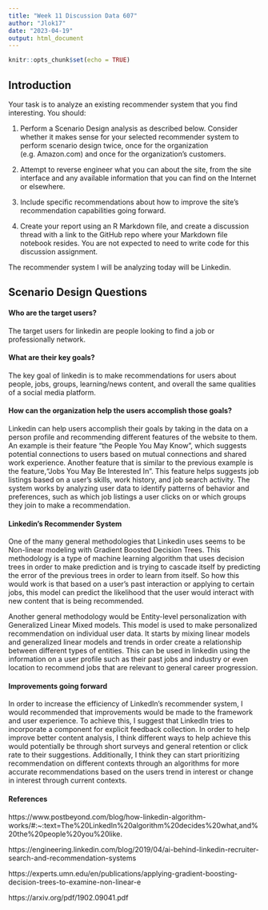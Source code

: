 ---
title: "Week 11 Discussion Data 607"
author: "Jlok17"
date: "2023-04-19"
output: html_document
---

```{r setup, include=FALSE}
knitr::opts_chunk$set(echo = TRUE)
```

## Introduction

Your task is to analyze an existing recommender system that you find interesting.  You should:

1. Perform a Scenario Design analysis as described below.  Consider whether it makes sense for your selected recommender system to perform scenario design twice, once for the organization (e.g. Amazon.com) and once for the organization's customers.

2. Attempt to reverse engineer what you can about the site, from the site interface and any available information that you can find on the Internet or elsewhere.

3. Include specific recommendations about how to improve the site's recommendation capabilities going forward. 

4. Create your report using an R Markdown file, and create a discussion thread with a link to the GitHub repo where your Markdown file notebook resides.  You are not expected to need to write code for this discussion assignment.

The recommender system I will be analyzing today will be Linkedin.

## Scenario Design Questions


#### Who are the target users?

The target users for linkedin are people looking to find a job or professionally network. 

#### What are their key goals?

The key goal of linkedin is to make recommendations for users about people, jobs, groups, learning/news content, and overall the same qualities of a social media platform. 

#### How can the organization help the users accomplish those goals?

Linkedin can help users accomplish their goals by taking in the data on a person profile and recommending different features of the website to them. An example is their feature "the People You May Know", which suggests potential connections to users based on mutual connections and shared work experience. Another feature that is similar to the previous example is the feature,"Jobs You May Be Interested In". This feature helps suggests job listings based on a user's skills, work history, and job search activity. The system works by analyzing user data to identify patterns of behavior and preferences, such as which job listings a user clicks on or which groups they join to make a recommendation. 

#### Linkedin's Recommender System

One of the many general methodologies that Linkedin uses seems to be Non-linear modeling with Gradient Boosted Decision Trees. This methodology is a type of machine learning algorithm that uses decision trees in order to make prediction and is trying to cascade itself by predicting the error of the previous trees in order to learn from itself. So how this would work is that based on a user's past interaction or applying to certain jobs, this model can predict the likelihood that the user would interact with new content that is being recommended.

Another general methodology would be Entity-level personalization with Generalized Linear Mixed models. This model is used to make personalized recommendation on individual user data. It starts by mixing linear models and generalized linear models and trends in order create a relationship between different types of entities. This can be used in linkedin using the information on a user profile such as their past jobs and industry or even location to recommend jobs that are relevant to general career progression. 

#### Improvements going forward

In order to increase the efficiency of LinkedIn's recommender system, I would recommended that improvements would be made to the framework and user experience. To achieve this, I suggest that LinkedIn tries to incorporate a component for explicit feedback collection. In order to help improve better content analysis, I think different ways to help achieve this would potentially be through short surveys and general retention or click rate to their suggestions. Additionally, I think they can start prioritizing recommendation on different contexts through an algorithms for more accurate recommendations based on the users trend in interest or change in interest through current contexts.



#### References 

https://www.postbeyond.com/blog/how-linkedin-algorithm-works/#:~:text=The%20LinkedIn%20algorithm%20decides%20what,and%20the%20people%20you%20like.

https://engineering.linkedin.com/blog/2019/04/ai-behind-linkedin-recruiter-search-and-recommendation-systems

https://experts.umn.edu/en/publications/applying-gradient-boosting-decision-trees-to-examine-non-linear-e

https://arxiv.org/pdf/1902.09041.pdf
